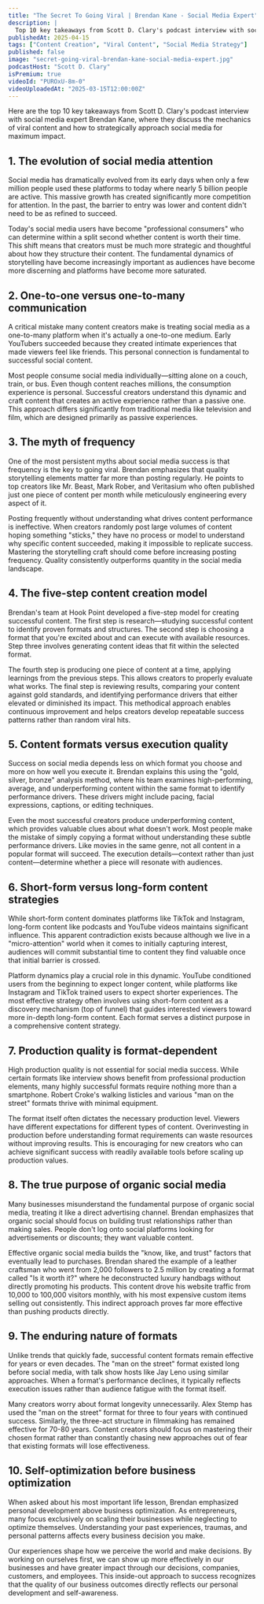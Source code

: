```yaml
---
title: "The Secret To Going Viral | Brendan Kane - Social Media Expert"
description: |
  Top 10 key takeaways from Scott D. Clary's podcast interview with social media expert Brendan Kane, where they discuss the mechanics of viral content and how to strategically approach social media for maximum impact.
publishedAt: 2025-04-15
tags: ["Content Creation", "Viral Content", "Social Media Strategy"]
published: false
image: "secret-going-viral-brendan-kane-social-media-expert.jpg"
podcastHost: "Scott D. Clary"
isPremium: true
videoId: "PUROxU-8m-0"
videoUploadedAt: "2025-03-15T12:00:00Z"
---
```



<PodcastSummaryPageLayout frontmatter={frontmatter}>

Here are the top 10 key takeaways from Scott D. Clary's podcast interview with social media expert Brendan Kane, where they discuss the mechanics of viral content and how to strategically approach social media for maximum impact.

## 1. The evolution of social media attention

Social media has dramatically evolved from its early days when only a few million people used these platforms to today where nearly 5 billion people are active. This massive growth has created significantly more competition for attention. In the past, the barrier to entry was lower and content didn't need to be as refined to succeed.

Today's social media users have become "professional consumers" who can determine within a split second whether content is worth their time. This shift means that creators must be much more strategic and thoughtful about how they structure their content. The fundamental dynamics of storytelling have become increasingly important as audiences have become more discerning and platforms have become more saturated.

## 2. One-to-one versus one-to-many communication

A critical mistake many content creators make is treating social media as a one-to-many platform when it's actually a one-to-one medium. Early YouTubers succeeded because they created intimate experiences that made viewers feel like friends. This personal connection is fundamental to successful social content.

Most people consume social media individually—sitting alone on a couch, train, or bus. Even though content reaches millions, the consumption experience is personal. Successful creators understand this dynamic and craft content that creates an active experience rather than a passive one. This approach differs significantly from traditional media like television and film, which are designed primarily as passive experiences.

## 3. The myth of frequency

One of the most persistent myths about social media success is that frequency is the key to going viral. Brendan emphasizes that quality storytelling elements matter far more than posting regularly. He points to top creators like Mr. Beast, Mark Rober, and Veritasium who often published just one piece of content per month while meticulously engineering every aspect of it.

Posting frequently without understanding what drives content performance is ineffective. When creators randomly post large volumes of content hoping something "sticks," they have no process or model to understand why specific content succeeded, making it impossible to replicate success. Mastering the storytelling craft should come before increasing posting frequency. Quality consistently outperforms quantity in the social media landscape.

## 4. The five-step content creation model

Brendan's team at Hook Point developed a five-step model for creating successful content. The first step is research—studying successful content to identify proven formats and structures. The second step is choosing a format that you're excited about and can execute with available resources. Step three involves generating content ideas that fit within the selected format.

The fourth step is producing one piece of content at a time, applying learnings from the previous steps. This allows creators to properly evaluate what works. The final step is reviewing results, comparing your content against gold standards, and identifying performance drivers that either elevated or diminished its impact. This methodical approach enables continuous improvement and helps creators develop repeatable success patterns rather than random viral hits.

## 5. Content formats versus execution quality

Success on social media depends less on which format you choose and more on how well you execute it. Brendan explains this using the "gold, silver, bronze" analysis method, where his team examines high-performing, average, and underperforming content within the same format to identify performance drivers. These drivers might include pacing, facial expressions, captions, or editing techniques.

Even the most successful creators produce underperforming content, which provides valuable clues about what doesn't work. Most people make the mistake of simply copying a format without understanding these subtle performance drivers. Like movies in the same genre, not all content in a popular format will succeed. The execution details—context rather than just content—determine whether a piece will resonate with audiences.

## 6. Short-form versus long-form content strategies

While short-form content dominates platforms like TikTok and Instagram, long-form content like podcasts and YouTube videos maintains significant influence. This apparent contradiction exists because although we live in a "micro-attention" world when it comes to initially capturing interest, audiences will commit substantial time to content they find valuable once that initial barrier is crossed.

Platform dynamics play a crucial role in this dynamic. YouTube conditioned users from the beginning to expect longer content, while platforms like Instagram and TikTok trained users to expect shorter experiences. The most effective strategy often involves using short-form content as a discovery mechanism (top of funnel) that guides interested viewers toward more in-depth long-form content. Each format serves a distinct purpose in a comprehensive content strategy.

## 7. Production quality is format-dependent

High production quality is not essential for social media success. While certain formats like interview shows benefit from professional production elements, many highly successful formats require nothing more than a smartphone. Robert Croke's walking listicles and various "man on the street" formats thrive with minimal equipment.

The format itself often dictates the necessary production level. Viewers have different expectations for different types of content. Overinvesting in production before understanding format requirements can waste resources without improving results. This is encouraging for new creators who can achieve significant success with readily available tools before scaling up production values.

## 8. The true purpose of organic social media

Many businesses misunderstand the fundamental purpose of organic social media, treating it like a direct advertising channel. Brendan emphasizes that organic social should focus on building trust relationships rather than making sales. People don't log onto social platforms looking for advertisements or discounts; they want valuable content.

Effective organic social media builds the "know, like, and trust" factors that eventually lead to purchases. Brendan shared the example of a leather craftsman who went from 2,000 followers to 2.5 million by creating a format called "Is it worth it?" where he deconstructed luxury handbags without directly promoting his products. This content drove his website traffic from 10,000 to 100,000 visitors monthly, with his most expensive custom items selling out consistently. This indirect approach proves far more effective than pushing products directly.

## 9. The enduring nature of formats

Unlike trends that quickly fade, successful content formats remain effective for years or even decades. The "man on the street" format existed long before social media, with talk show hosts like Jay Leno using similar approaches. When a format's performance declines, it typically reflects execution issues rather than audience fatigue with the format itself.

Many creators worry about format longevity unnecessarily. Alex Stemp has used the "man on the street" format for three to four years with continued success. Similarly, the three-act structure in filmmaking has remained effective for 70-80 years. Content creators should focus on mastering their chosen format rather than constantly chasing new approaches out of fear that existing formats will lose effectiveness.

## 10. Self-optimization before business optimization

When asked about his most important life lesson, Brendan emphasized personal development above business optimization. As entrepreneurs, many focus exclusively on scaling their businesses while neglecting to optimize themselves. Understanding your past experiences, traumas, and personal patterns affects every business decision you make.

Our experiences shape how we perceive the world and make decisions. By working on ourselves first, we can show up more effectively in our businesses and have greater impact through our decisions, companies, customers, and employees. This inside-out approach to success recognizes that the quality of our business outcomes directly reflects our personal development and self-awareness.

</PodcastSummaryPageLayout>
